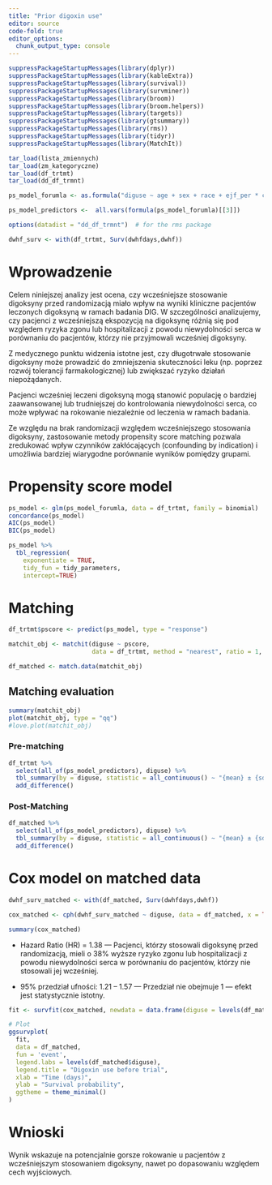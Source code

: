 ```yaml
---
title: "Prior digoxin use"
editor: source
code-fold: true
editor_options: 
  chunk_output_type: console
---
```


```r
suppressPackageStartupMessages(library(dplyr))
suppressPackageStartupMessages(library(kableExtra))
suppressPackageStartupMessages(library(survival))
suppressPackageStartupMessages(library(survminer))
suppressPackageStartupMessages(library(broom))
suppressPackageStartupMessages(library(broom.helpers))
suppressPackageStartupMessages(library(targets))
suppressPackageStartupMessages(library(gtsummary))
suppressPackageStartupMessages(library(rms))
suppressPackageStartupMessages(library(tidyr))
suppressPackageStartupMessages(library(MatchIt))

tar_load(lista_zmiennych)
tar_load(zm_kategoryczne)
tar_load(df_trtmt)
tar_load(dd_df_trmnt)

ps_model_forumla <- as.formula("diguse ~ age + sex + race + ejf_per * chestx + bmi + functcls + diuret + aceinhib + prevmi + diabetes + hyperten")

ps_model_predictors <-  all.vars(formula(ps_model_forumla)[[3]])

options(datadist = "dd_df_trmnt")  # for the rms package

dwhf_surv <- with(df_trtmt, Surv(dwhfdays,dwhf))
```

# Wprowadzenie

Celem niniejszej analizy jest ocena, czy wcześniejsze stosowanie digoksyny przed randomizacją miało wpływ na wyniki kliniczne pacjentów leczonych digoksyną w ramach badania DIG. W szczególności analizujemy, czy pacjenci z wcześniejszą ekspozycją na digoksynę różnią się pod względem ryzyka zgonu lub hospitalizacji z powodu niewydolności serca w porównaniu do pacjentów, którzy nie przyjmowali wcześniej digoksyny.

Z medycznego punktu widzenia istotne jest, czy długotrwałe stosowanie digoksyny może prowadzić do zmniejszenia skuteczności leku (np. poprzez rozwój tolerancji farmakologicznej) lub zwiększać ryzyko działań niepożądanych. 

Pacjenci wcześniej leczeni digoksyną mogą stanowić populację o bardziej zaawansowanej lub trudniejszej do kontrolowania niewydolności serca, co może wpływać na rokowanie niezależnie od leczenia w ramach badania.

Ze względu na brak randomizacji względem wcześniejszego stosowania digoksyny, zastosowanie metody propensity score matching pozwala zredukować wpływ czynników zakłócających (confounding by indication) i umożliwia bardziej wiarygodne porównanie wyników pomiędzy grupami.

# Propensity score model

```r
ps_model <- glm(ps_model_forumla, data = df_trtmt, family = binomial)
concordance(ps_model)
AIC(ps_model)
BIC(ps_model)

```

```r
ps_model %>% 
  tbl_regression(
    exponentiate = TRUE, 
    tidy_fun = tidy_parameters, 
    intercept=TRUE)
```

# Matching 

```r
df_trtmt$pscore <- predict(ps_model, type = "response")

matchit_obj <- matchit(diguse ~ pscore,
                       data = df_trtmt, method = "nearest", ratio = 1, caliper = 0.1)

df_matched <- match.data(matchit_obj)
```


## Matching evaluation

```r
summary(matchit_obj)
plot(matchit_obj, type = "qq")
#love.plot(matchit_obj)
```

### Pre-matching

```r
df_trtmt %>%
  select(all_of(ps_model_predictors), diguse) %>%
  tbl_summary(by = diguse, statistic = all_continuous() ~ "{mean} ± {sd}", missing = "no") %>%
  add_difference() 
```

### Post-Matching 

```r
df_matched %>%
  select(all_of(ps_model_predictors), diguse) %>%
  tbl_summary(by = diguse, statistic = all_continuous() ~ "{mean} ± {sd}", missing = "no") %>%
  add_difference()
```

# Cox model on matched data

```r

dwhf_surv_matched <- with(df_matched, Surv(dwhfdays,dwhf))

cox_matched <- cph(dwhf_surv_matched ~ diguse, data = df_matched, x = TRUE, y = TRUE, surv = TRUE)

summary(cox_matched)
```

* Hazard Ratio (HR) = 1.38 --- 
Pacjenci, którzy stosowali digoksynę przed randomizacją, mieli o 38% wyższe ryzyko zgonu lub hospitalizacji z powodu niewydolności serca w porównaniu do pacjentów, którzy nie stosowali jej wcześniej.

* 95% przedział ufności: 1.21 – 1.57  --- Przedział nie obejmuje 1 — efekt jest statystycznie istotny.

```r
fit <- survfit(cox_matched, newdata = data.frame(diguse = levels(df_matched$diguse)))

# Plot
ggsurvplot(
  fit,
  data = df_matched,
  fun = 'event',
  legend.labs = levels(df_matched$diguse),
  legend.title = "Digoxin use before trial",
  xlab = "Time (days)",
  ylab = "Survival probability",
  ggtheme = theme_minimal()
)
```

# Wnioski

Wynik wskazuje na potencjalnie gorsze rokowanie u pacjentów z wcześniejszym stosowaniem digoksyny, nawet po dopasowaniu względem cech wyjściowych.
